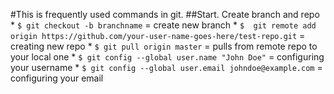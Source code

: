#This is frequently used commands in git. 
##Start. Create branch and repo
* `$ git checkout -b branchname` = create new branch
* `$  git remote add origin https://github.com/your-user-name-goes-here/test-repo.git` = creating new repo
* `$ git pull origin master` = pulls from remote repo to your local one
* `$ git config --global user.name "John Doe"` = configuring your username
* `$ git config --global user.email johndoe@example.com` = configuring your email